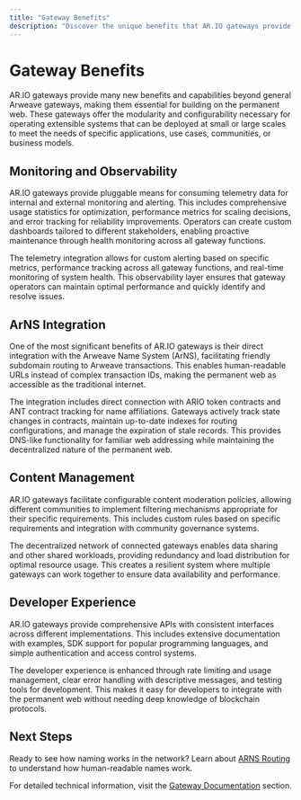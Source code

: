 ```yaml
---
title: "Gateway Benefits"
description: "Discover the unique benefits that AR.IO gateways provide beyond general Arweave gateways"
---
```


# Gateway Benefits

AR.IO gateways provide many new benefits and capabilities beyond general Arweave gateways, making them essential for building on the permanent web. These gateways offer the modularity and configurability necessary for operating extensible systems that can be deployed at small or large scales to meet the needs of specific applications, use cases, communities, or business models.

## Monitoring and Observability

AR.IO gateways provide pluggable means for consuming telemetry data for internal and external monitoring and alerting. This includes comprehensive usage statistics for optimization, performance metrics for scaling decisions, and error tracking for reliability improvements. Operators can create custom dashboards tailored to different stakeholders, enabling proactive maintenance through health monitoring across all gateway functions.

The telemetry integration allows for custom alerting based on specific metrics, performance tracking across all gateway functions, and real-time monitoring of system health. This observability layer ensures that gateway operators can maintain optimal performance and quickly identify and resolve issues.

## ArNS Integration

One of the most significant benefits of AR.IO gateways is their direct integration with the Arweave Name System (ArNS), facilitating friendly subdomain routing to Arweave transactions. This enables human-readable URLs instead of complex transaction IDs, making the permanent web as accessible as the traditional internet.

The integration includes direct connection with ARIO token contracts and ANT contract tracking for name affiliations. Gateways actively track state changes in contracts, maintain up-to-date indexes for routing configurations, and manage the expiration of stale records. This provides DNS-like functionality for familiar web addressing while maintaining the decentralized nature of the permanent web.

## Content Management

AR.IO gateways facilitate configurable content moderation policies, allowing different communities to implement filtering mechanisms appropriate for their specific requirements. This includes custom rules based on specific requirements and integration with community governance systems.

The decentralized network of connected gateways enables data sharing and other shared workloads, providing redundancy and load distribution for optimal resource usage. This creates a resilient system where multiple gateways can work together to ensure data availability and performance.

## Developer Experience

AR.IO gateways provide comprehensive APIs with consistent interfaces across different implementations. This includes extensive documentation with examples, SDK support for popular programming languages, and simple authentication and access control systems.

The developer experience is enhanced through rate limiting and usage management, clear error handling with descriptive messages, and testing tools for development. This makes it easy for developers to integrate with the permanent web without needing deep knowledge of blockchain protocols.

## Next Steps

Ready to see how naming works in the network? Learn about [ARNS Routing](/learn/cloud/arns-routing) to understand how human-readable names work.

For detailed technical information, visit the [Gateway Documentation](/learn/gateways/) section.
